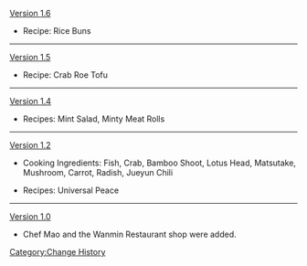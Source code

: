 [[Version 1.6]]
*{{Color|New}} Recipe: Rice Buns
----
[[Version 1.5]]
*{{Color|New}} Recipe: Crab Roe Tofu
----
[[Version 1.4]]
*{{Color|New}} Recipes: Mint Salad, Minty Meat Rolls
----
[[Version 1.2]]
*{{Color|New}} Cooking Ingredients: Fish, Crab, Bamboo Shoot, Lotus Head, Matsutake, Mushroom, Carrot, Radish, Jueyun Chili
*{{Color|New}} Recipes: Universal Peace
----
[[Version 1.0]]
*Chef Mao and the Wanmin Restaurant shop were added.
<noinclude>[[Category:Change History]]</noinclude>